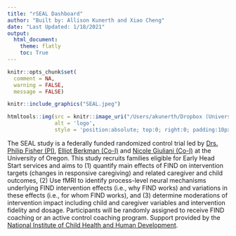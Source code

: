 ```yaml
---
title: "rSEAL Dashboard"
author: "Built by: Allison Kunerth and Xiao Cheng"
date: "Last Updated: 1/18/2021"
output: 
  html_document:
    theme: flatly
    toc: True
---
```

```r
knitr::opts_chunk$set(
  comment = NA,
  warning = FALSE,
  message = FALSE)
```

```r
knitr::include_graphics("SEAL.jpeg")
```

```r
htmltools::img(src = knitr::image_uri("/Users/akunerth/Dropbox (University of Oregon)/SEAL R01/_Remote SEAL/rSEAL_Dashboard/seallogo.jpg"), 
               alt = 'logo', 
               style = 'position:absolute; top:0; right:0; padding:10px;width: 128px; height: 128px')
```

The SEAL study is a federally funded randomized control trial led by [Drs. Philip Fisher (PI)](https://ctn.uoregon.edu/profile/philf), [Elliot Berkman (Co-I)](https://psychology.uoregon.edu/profile/berkman/) and [Nicole Giuliani (Co-I)](https://education.uoregon.edu/people/faculty/giuliani) at the University of Oregon. This study recruits families eligible for Early Head Start services and aims to (1) quantify main effects of FIND on intervention targets (changes in responsive caregiving) and related caregiver and child outcomes, (2) Use fMRI to identify process-level neural mechanisms underlying FIND intervention effects (i.e., why FIND works) and variations in these effects (i.e., for whom FIND works), and (3) determine moderations of intervention impact including child and caregiver variables and intervention fidelity and dosage. Participants will be randomly assigned to receive FIND coaching or an active control coaching program. Support provided by the [National Institute of Child Health and Human Development](https://www.nichd.nih.gov/).


